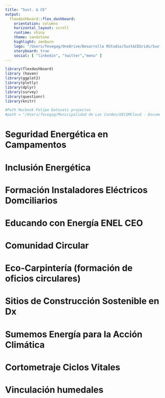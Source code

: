 ```yaml
---
title: "Sust. & CE"
output:
  flexdashboard::flex_dashboard:
    orientation: columns
    horizontal_layout: scroll
    runtime: shiny
    theme: sandstone
    highlight: zenburn
    logo: "/Users/fevegag/OneDrive/Desarrollo RStudio/Sust&CEGrids/Sust-CEGrids/images/enel_white_small.png"
    storyboard: true
    social: [ "linkedin", "twitter","menu" ]
---
```

>
>

```r

library(flexdashboard)
library (haven)
library(ggplot2)
library(plotly)
library(dplyr)
library(survey)
library(questionr)
library(knitr)

#Path Macbook Felipe Datasets proyectos
#path = "/Users/fevegag/Municipalidad de Las Condes/DECOMCloud - Documentos/Planificación Social y Estudios/Estudios/EN TRABAJO/2020/20200814 CENSO SOCIAL LAS CONDES 2020/"

```


Seguridad Energética en Campamentos {data-navmenu="Pobreza Energética"}
=====================================  

Inclusión Energética {data-navmenu="Pobreza Energética"}
=====================================  

Formación Instaladores Eléctricos Domciliarios {data-navmenu="Pobreza Multidimensional"}
=====================================  

Educando con Energía ENEL CEO {data-navmenu="Pobreza Multidimensional"}
=====================================  

Comunidad Circular {data-navmenu="Economía Circular"}
=====================================  

Eco-Carpintería (formación de oficios circulares) {data-navmenu="Economía Circular"}
=====================================  

Sitios de Construcción Sostenible en Dx {data-navmenu="Economía Circular"}
=====================================  

Sumemos Energía para la Acción Climática {data-navmenu="Cambio climático"}
=====================================  

Cortometraje Ciclos Vitales {data-navmenu="Cambio climático"}
=====================================  

Vinculación humedales {data-navmenu="Cambio climático"}
=====================================  


